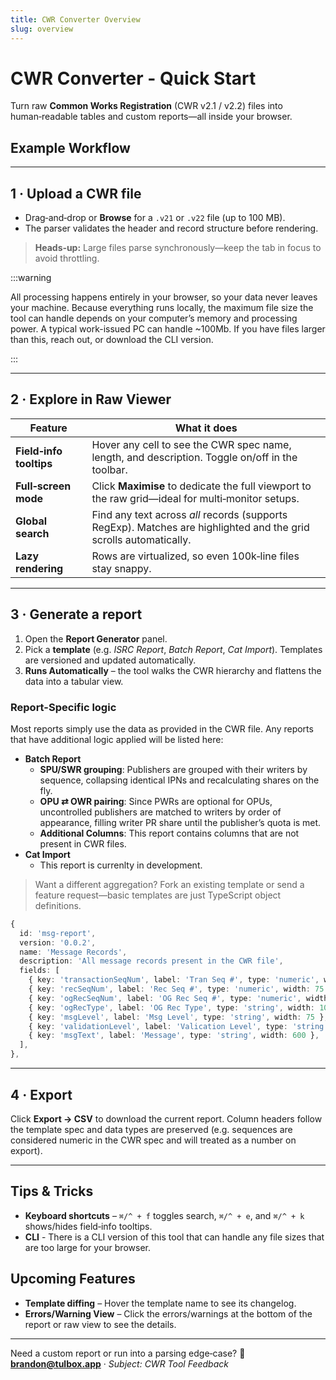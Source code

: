 ```yaml
---
title: CWR Converter Overview
slug: overview
---
```



# CWR Converter - Quick Start

Turn raw **Common Works Registration** (CWR v2.1 / v2.2) files into human‑readable tables and custom reports—all inside your browser.

## Example Workflow
<ClickToZoom src="/img/cwr-converter.gif" alt="CWR Converter Example Usage" />

---

## 1 · Upload a CWR file

* Drag‑and‑drop or **Browse** for a `.v21` or `.v22` file (up to 100 MB).
* The parser validates the header and record structure before rendering.

> **Heads‑up:** Large files parse synchronously—keep the tab in focus to avoid throttling.

:::warning

All processing happens entirely in your browser, so your data never leaves your machine. Because everything runs locally, the maximum file size the tool can handle depends on your computer’s memory and processing power. A typical work-issued PC can handle ~100Mb. If you have files larger than this, reach out, or download the CLI version.

:::

---

## 2 · Explore in **Raw Viewer**

| Feature                 | What it does                                                                                                      |
| ----------------------- | ----------------------------------------------------------------------------------------------------------------- |
| **Field‑info tooltips** | Hover any cell to see the CWR spec name, length, and description. Toggle on/off in the toolbar.                   |
| **Full‑screen mode**    | Click **Maximise** to dedicate the full viewport to the raw grid—ideal for multi‑monitor setups.                  |
| **Global search**       | Find any text across *all* records (supports RegExp). Matches are highlighted and the grid scrolls automatically. |
| **Lazy rendering**      | Rows are virtualized, so even 100k‑line files stay snappy.                                                        |

---

## 3 · Generate a report

1. Open the **Report Generator** panel.
2. Pick a **template** (e.g. *ISRC Report*, *Batch Report*, *Cat Import*). Templates are versioned and updated automatically.
3. **Runs Automatically** – the tool walks the CWR hierarchy and flattens the data into a tabular view.

### Report-Specific logic

Most reports simply use the data as provided in the CWR file. Any reports that have additional logic applied will be listed here:

* **Batch Report**
    * **SPU/SWR grouping**: Publishers are grouped with their writers by sequence, collapsing identical IPNs and recalculating shares on the fly.
    * **OPU ⇄ OWR pairing**: Since PWRs are optional for OPUs, uncontrolled publishers are matched to writers by order of appearance, filling writer PR share until the publisher’s quota is met.
    * **Additional Columns**: This report contains columns that are not present in CWR files.
* **Cat Import**
    * This report is currenlty in development.

> Want a different aggregation? Fork an existing template or send a feature request—basic templates are just TypeScript object definitions.

```typescript
{
  id: 'msg-report',
  version: '0.0.2',
  name: 'Message Records',
  description: 'All message records present in the CWR file',
  fields: [
    { key: 'transactionSeqNum', label: 'Tran Seq #', type: 'numeric', width: 75, },
    { key: 'recSeqNum', label: 'Rec Seq #', type: 'numeric', width: 75 },
    { key: 'ogRecSeqNum', label: 'OG Rec Seq #', type: 'numeric', width: 75 },
    { key: 'ogRecType', label: 'OG Rec Type', type: 'string', width: 100 },
    { key: 'msgLevel', label: 'Msg Level', type: 'string', width: 75 },
    { key: 'validationLevel', label: 'Valication Level', type: 'string', width: 100, },
    { key: 'msgText', label: 'Message', type: 'string', width: 600 },
  ],
},
```

---

## 4 · Export

Click **Export → CSV** to download the current report. Column headers follow the template spec and data types are preserved (e.g. sequences are considered numeric in the CWR spec and will treated as a number on export).

---

## Tips & Tricks

* **Keyboard shortcuts** – `⌘/^ + f` toggles search, `⌘/^ + e`, and `⌘/^ + k` shows/hides field‑info tooltips.
* **CLI** - There is a CLI version of this tool that can handle any file sizes that are too large for your browser.

## Upcoming Features

* **Template diffing** – Hover the template name to see its changelog.
* **Errors/Warning View** – Click the errors/warnings at the bottom of the report or raw view to see the details.

---

Need a custom report or run into a parsing edge‑case?
📧 **[brandon@tulbox.app](mailto:brandon@tulbox.app)** · *Subject: CWR Tool Feedback*
